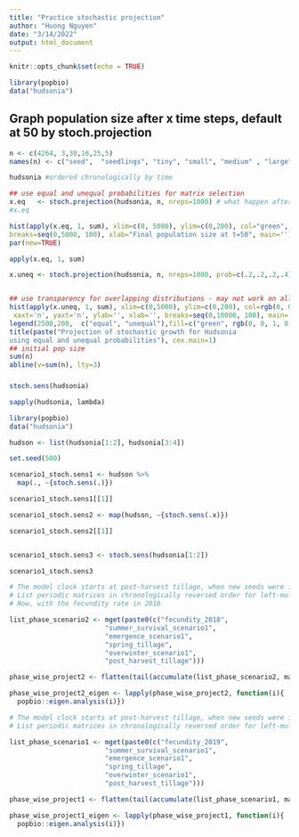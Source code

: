 ```yaml
---
title: "Practice stochastic projection"
author: "Huong Nguyen"
date: "3/14/2022"
output: html_document
---
```


```r
knitr::opts_chunk$set(echo = TRUE)

library(popbio)
data("hudsonia")
```

## Graph population size after x time steps, default at 50 by stoch.projection

```r

n <- c(4264, 3,30,16,25,5)
names(n) <- c("seed",  "seedlings", "tiny", "small", "medium" , "large")
```

```r
hudsonia #ordered chronologically by time
```


```r
## use equal and unequal probabilities for matrix selection
x.eq   <- stoch.projection(hudsonia, n, nreps=1000) # what happen after 1 timestep
#x.eq

hist(apply(x.eq, 1, sum), xlim=c(0, 5000), ylim=c(0,200), col="green",
breaks=seq(0,5000, 100), xlab="Final population size at t=50", main='')
par(new=TRUE)

apply(x.eq, 1, sum)
```


```r
x.uneq <- stoch.projection(hudsonia, n, nreps=1000, prob=c(.2,.2,.2,.4))


## use transparency for overlapping distributions - may not work on all systems
hist(apply(x.uneq, 1, sum), xlim=c(0,5000), ylim=c(0,200), col=rgb(0, 0, 1, 0.2),
 xaxt='n', yaxt='n', ylab='', xlab='', breaks=seq(0,10000, 100), main='')
legend(2500,200,  c("equal", "unequal"),fill=c("green", rgb(0, 0, 1, 0.2)))
title(paste("Projection of stochastic growth for Hudsonia
using equal and unequal probabilities"), cex.main=1)
## initial pop size
sum(n)
abline(v=sum(n), lty=3)
```


### 

```r
stoch.sens(hudsonia)
```

```r
sapply(hudsonia, lambda)
```

```r
library(popbio)
data("hudsonia")

hudson <- list(hudsonia[1:2], hudsonia[3:4]) 

set.seed(500)

scenario1_stoch.sens1 <- hudson %>%
  map(., ~{stoch.sens(.)})

scenario1_stoch.sens1[[1]]

scenario1_stoch.sens2 <- map(hudson, ~{stoch.sens(.x)})

scenario1_stoch.sens2[[1]] 


scenario1_stoch.sens3 <- stoch.sens(hudsonia[1:2])

scenario1_stoch.sens3
```

```r
# The model clock starts at post-harvest tillage, when new seeds were incorporated into the soil 
# List periodic matrices in chronologically reversed order for left-multiplication
# Now, with the fecundity rate in 2018

list_phase_scenario2 <- mget(paste0(c("fecundity_2018",
                        "summer_survival_scenario1",
                        "emergence_scenario1",
                        "spring_tillage",
                        "overwinter_scenario1",
                        "post_harvest_tillage")))

phase_wise_project2 <- flatten(tail(accumulate(list_phase_scenario2, map2, crossprod), 1))
```

```r
phase_wise_project2_eigen <- lapply(phase_wise_project2, function(i){
  popbio::eigen.analysis(i)})
```


```r
# The model clock starts at post-harvest tillage, when new seeds were incorporated into the soil 
# List periodic matrices in chronologically reversed order for left-multiplication

list_phase_scenario1 <- mget(paste0(c("fecundity_2019",
                        "summer_survival_scenario1",
                        "emergence_scenario1",
                        "spring_tillage",
                        "overwinter_scenario1",
                        "post_harvest_tillage")))

phase_wise_project1 <- flatten(tail(accumulate(list_phase_scenario1, map2, crossprod), 1))


```

```r
phase_wise_project1_eigen <- lapply(phase_wise_project1, function(i){
  popbio::eigen.analysis(i)})
```
